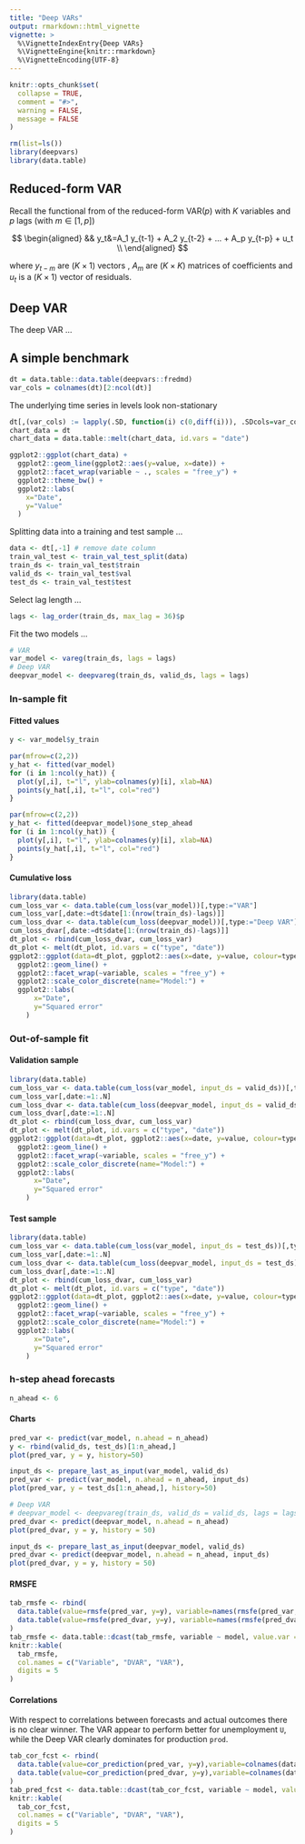 ```yaml
---
title: "Deep VARs"
output: rmarkdown::html_vignette
vignette: >
  %\VignetteIndexEntry{Deep VARs}
  %\VignetteEngine{knitr::rmarkdown}
  %\VignetteEncoding{UTF-8}
---
```


```r
knitr::opts_chunk$set(
  collapse = TRUE,
  comment = "#>",
  warning = FALSE,
  message = FALSE
)
```

```r
rm(list=ls())
library(deepvars)
library(data.table)
```

## Reduced-form VAR 

Recall the functional from of the reduced-form VAR($p$) with $K$ variables and $p$ lags (with $m \in [1,p]$) 

$$
\begin{aligned}
&& y_t&=A_1 y_{t-1} + A_2 y_{t-2} + ... + A_p y_{t-p} + u_t \\
\end{aligned}
$$

where $y_{t-m}$ are $(K \times 1)$ vectors , $A_m$ are $(K \times K)$ matrices of coefficients and $u_t$ is a $(K \times 1)$ vector of residuals. 

## Deep VAR

The deep VAR ...

## A simple benchmark

```r
dt = data.table::data.table(deepvars::fredmd)
var_cols = colnames(dt)[2:ncol(dt)]
```

The underlying time series in levels look non-stationary 

```r
dt[,(var_cols) := lapply(.SD, function(i) c(0,diff(i))), .SDcols=var_cols]
chart_data = dt
chart_data = data.table::melt(chart_data, id.vars = "date")

ggplot2::ggplot(chart_data) +
  ggplot2::geom_line(ggplot2::aes(y=value, x=date)) +
  ggplot2::facet_wrap(variable ~ ., scales = "free_y") +
  ggplot2::theme_bw() +
  ggplot2::labs(
    x="Date",
    y="Value"
  )
```

Splitting data into a training and test sample ...

```r
data <- dt[,-1] # remove date column
train_val_test <- train_val_test_split(data)
train_ds <- train_val_test$train
valid_ds <- train_val_test$val
test_ds <- train_val_test$test
```

Select lag length ...

```r
lags <- lag_order(train_ds, max_lag = 36)$p
```

Fit the two models ...

```r
# VAR
var_model <- vareg(train_ds, lags = lags)
# Deep VAR
deepvar_model <- deepvareg(train_ds, valid_ds, lags = lags)
```

### In-sample fit

#### Fitted values

```r
y <- var_model$y_train
```

```r
par(mfrow=c(2,2))
y_hat <- fitted(var_model)
for (i in 1:ncol(y_hat)) {
  plot(y[,i], t="l", ylab=colnames(y)[i], xlab=NA)
  points(y_hat[,i], t="l", col="red")
}
```

```r
par(mfrow=c(2,2))
y_hat <- fitted(deepvar_model)$one_step_ahead
for (i in 1:ncol(y_hat)) {
  plot(y[,i], t="l", ylab=colnames(y)[i], xlab=NA)
  points(y_hat[,i], t="l", col="red")
}
```

#### Cumulative loss

```r
library(data.table)
cum_loss_var <- data.table(cum_loss(var_model))[,type:="VAR"]
cum_loss_var[,date:=dt$date[1:(nrow(train_ds)-lags)]]
cum_loss_dvar <- data.table(cum_loss(deepvar_model))[,type:="Deep VAR"]
cum_loss_dvar[,date:=dt$date[1:(nrow(train_ds)-lags)]]
dt_plot <- rbind(cum_loss_dvar, cum_loss_var)
dt_plot <- melt(dt_plot, id.vars = c("type", "date"))
ggplot2::ggplot(data=dt_plot, ggplot2::aes(x=date, y=value, colour=type)) +
  ggplot2::geom_line() +
  ggplot2::facet_wrap(~variable, scales = "free_y") +
  ggplot2::scale_color_discrete(name="Model:") +
  ggplot2::labs(
      x="Date",
      y="Squared error"
    )
```

### Out-of-sample fit

#### Validation sample

```r
library(data.table)
cum_loss_var <- data.table(cum_loss(var_model, input_ds = valid_ds))[,type:="VAR"]
cum_loss_var[,date:=1:.N]
cum_loss_dvar <- data.table(cum_loss(deepvar_model, input_ds = valid_ds))[,type:="Deep VAR"]
cum_loss_dvar[,date:=1:.N]
dt_plot <- rbind(cum_loss_dvar, cum_loss_var)
dt_plot <- melt(dt_plot, id.vars = c("type", "date"))
ggplot2::ggplot(data=dt_plot, ggplot2::aes(x=date, y=value, colour=type)) +
  ggplot2::geom_line() +
  ggplot2::facet_wrap(~variable, scales = "free_y") +
  ggplot2::scale_color_discrete(name="Model:") +
  ggplot2::labs(
      x="Date",
      y="Squared error"
    )
```

#### Test sample

```r
library(data.table)
cum_loss_var <- data.table(cum_loss(var_model, input_ds = test_ds))[,type:="VAR"]
cum_loss_var[,date:=1:.N]
cum_loss_dvar <- data.table(cum_loss(deepvar_model, input_ds = test_ds))[,type:="Deep VAR"]
cum_loss_dvar[,date:=1:.N]
dt_plot <- rbind(cum_loss_dvar, cum_loss_var)
dt_plot <- melt(dt_plot, id.vars = c("type", "date"))
ggplot2::ggplot(data=dt_plot, ggplot2::aes(x=date, y=value, colour=type)) +
  ggplot2::geom_line() +
  ggplot2::facet_wrap(~variable, scales = "free_y") +
  ggplot2::scale_color_discrete(name="Model:") +
  ggplot2::labs(
      x="Date",
      y="Squared error"
    )
```

### h-step ahead forecasts

```r
n_ahead <- 6
```


#### Charts

```r
pred_var <- predict(var_model, n.ahead = n_ahead)
y <- rbind(valid_ds, test_ds)[1:n_ahead,]
plot(pred_var, y = y, history=50)
```

```r
input_ds <- prepare_last_as_input(var_model, valid_ds)
pred_var <- predict(var_model, n.ahead = n_ahead, input_ds)
plot(pred_var, y = test_ds[1:n_ahead,], history=50)
```

```r
# Deep VAR
# deepvar_model <- deepvareg(train_ds, valid_ds = valid_ds, lags = lags, n_ahead = min(lags,n_ahead), num_epochs = 200)
pred_dvar <- predict(deepvar_model, n.ahead = n_ahead)
plot(pred_dvar, y = y, history = 50)
```

```r
input_ds <- prepare_last_as_input(deepvar_model, valid_ds)
pred_dvar <- predict(deepvar_model, n.ahead = n_ahead, input_ds)
plot(pred_dvar, y = y, history = 50)
```


#### RMSFE 

<!-- In terms of the Root Mean Squared Forecasting Error the Deep VAR is clearly dominating: -->

```r
tab_rmsfe <- rbind(
  data.table(value=rmsfe(pred_var, y=y), variable=names(rmsfe(pred_var, y=y)))[,model:="VAR"],
  data.table(value=rmsfe(pred_dvar, y=y), variable=names(rmsfe(pred_dvar, y=y)))[,model:="Deep VAR"]
)
tab_rmsfe <- data.table::dcast(tab_rmsfe, variable ~ model, value.var = "value")
knitr::kable(
  tab_rmsfe, 
  col.names = c("Variable", "DVAR", "VAR"),
  digits = 5
) 
```

#### Correlations

With respect to correlations between forecasts and actual outcomes there is no clear winner. The VAR appear to perform better for unemployment `U`, while the Deep VAR clearly dominates for production `prod`.

```r
tab_cor_fcst <- rbind(
  data.table(value=cor_prediction(pred_var, y=y),variable=colnames(data),model="VAR"),
  data.table(value=cor_prediction(pred_dvar, y=y),variable=colnames(data),model="Deep VAR")
)
tab_pred_fcst <- data.table::dcast(tab_cor_fcst, variable ~ model, value.var = "value")
knitr::kable(
  tab_cor_fcst, 
  col.names = c("Variable", "DVAR", "VAR"),
  digits = 5
) 
```


